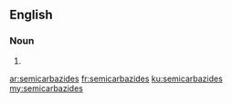 ==English==

===Noun===
{{head|en|noun plural form}}

# {{plural of|semicarbazide|lang=en}}

[[ar:semicarbazides]]
[[fr:semicarbazides]]
[[ku:semicarbazides]]
[[my:semicarbazides]]